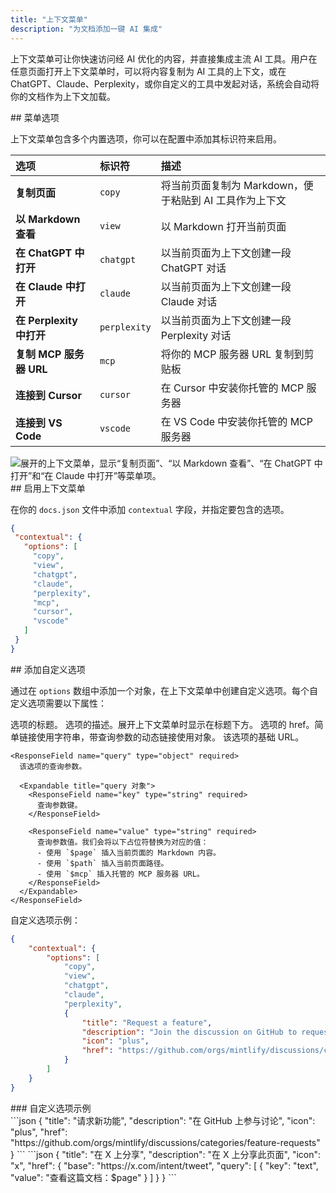```yaml
---
title: "上下文菜单"
description: "为文档添加一键 AI 集成"
---
```



上下文菜单可让你快速访问经 AI 优化的内容，并直接集成主流 AI 工具。用户在任意页面打开上下文菜单时，可以将内容复制为 AI 工具的上下文，或在 ChatGPT、Claude、Perplexity，或你自定义的工具中发起对话，系统会自动将你的文档作为上下文加载。


<div id="menu-options">
  ## 菜单选项
</div>

上下文菜单包含多个内置选项，你可以在配置中添加其标识符来启用。

| 选项 | 标识符 | 描述 |
|:--------|:------------|:-------------|
| **复制页面** | `copy` | 将当前页面复制为 Markdown，便于粘贴到 AI 工具作为上下文 |
| **以 Markdown 查看** | `view` | 以 Markdown 打开当前页面 |
| **在 ChatGPT 中打开** | `chatgpt` | 以当前页面为上下文创建一段 ChatGPT 对话 |
| **在 Claude 中打开** | `claude` | 以当前页面为上下文创建一段 Claude 对话 |
| **在 Perplexity 中打开** | `perplexity` | 以当前页面为上下文创建一段 Perplexity 对话 |
| **复制 MCP 服务器 URL** | `mcp` | 将你的 MCP 服务器 URL 复制到剪贴板 |
| **连接到 Cursor** | `cursor` | 在 Cursor 中安装你托管的 MCP 服务器 |
| **连接到 VS Code** | `vscode` | 在 VS Code 中安装你托管的 MCP 服务器 |

<Frame>
    <img 
    src="/images/contextual-menu/contextual-menu.png" 
    alt="展开的上下文菜单，显示“复制页面”、“以 Markdown 查看”、“在 ChatGPT 中打开”和“在 Claude 中打开”等菜单项。" 
  />
</Frame>

<div id="enabling-the-contextual-menu">
  ## 启用上下文菜单
</div>

在你的 `docs.json` 文件中添加 `contextual` 字段，并指定要包含的选项。

```json
{
 "contextual": {
   "options": [
     "copy",
     "view",
     "chatgpt",
     "claude",
     "perplexity",
     "mcp",
     "cursor",
     "vscode"
   ]
 }
}
```

<div id="adding-custom-options">
  ## 添加自定义选项
</div>

通过在 `options` 数组中添加一个对象，在上下文菜单中创建自定义选项。每个自定义选项需要以下属性：

<ResponseField name="title" type="string" required>
  选项的标题。
</ResponseField>

<ResponseField name="description" type="string" required>
  选项的描述。展开上下文菜单时显示在标题下方。
</ResponseField>

<IconsRequired />

<ResponseField name="href" type="string | object" required>
  选项的 href。简单链接使用字符串，带查询参数的动态链接使用对象。
  
  <Expandable title="href 对象">
    <ResponseField name="base" type="string" required>
      该选项的基础 URL。
    </ResponseField>

    <ResponseField name="query" type="object" required>
      该选项的查询参数。

      <Expandable title="query 对象">
        <ResponseField name="key" type="string" required>
          查询参数键。
        </ResponseField>

        <ResponseField name="value" type="string" required>
          查询参数值。我们会将以下占位符替换为对应的值：
          - 使用 `$page` 插入当前页面的 Markdown 内容。
          - 使用 `$path` 插入当前页面路径。
          - 使用 `$mcp` 插入托管的 MCP 服务器 URL。
        </ResponseField>
      </Expandable>
    </ResponseField>
  </Expandable>
</ResponseField>

自定义选项示例：

```json {9-14} wrap
{
    "contextual": {
        "options": [
            "copy",
            "view",
            "chatgpt",
            "claude",
            "perplexity",
            {
                "title": "Request a feature",
                "description": "Join the discussion on GitHub to request a new feature",
                "icon": "plus",
                "href": "https://github.com/orgs/mintlify/discussions/categories/feature-requests"
            }
        ]
    }
}
```

<div id="custom-option-examples">
  ### 自定义选项示例
</div>

<AccordionGroup>
<Accordion title="简单链接">
```json
{
  "title": "请求新功能",
  "description": "在 GitHub 上参与讨论",
  "icon": "plus",
  "href": "https://github.com/orgs/mintlify/discussions/categories/feature-requests"
}
```
</Accordion>

<Accordion title="包含页面内容的动态链接">
```json
{
  "title": "在 X 上分享",
  "description": "在 X 上分享此页面",
  "icon": "x",
  "href": {
    "base": "https://x.com/intent/tweet",
    "query": [
      {
      "key": "text",
      "value": "查看这篇文档：$page"
      }
    ]
  }
}
```
</Accordion>
</AccordionGroup>